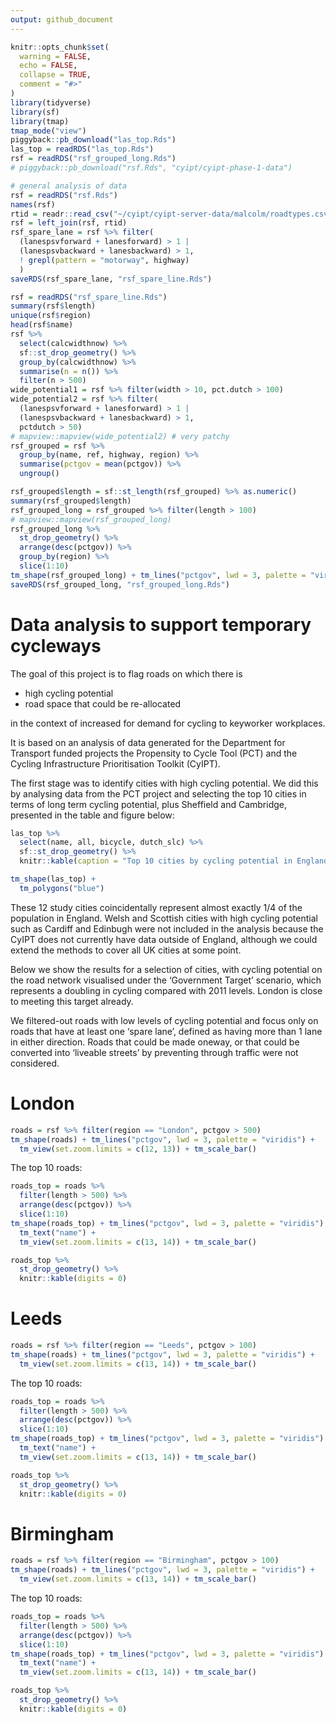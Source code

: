 ```yaml
---
output: github_document
---
```


<!-- README.md is generated from README.Rmd. Please edit that file -->

```r
knitr::opts_chunk$set(
  warning = FALSE,
  echo = FALSE,
  collapse = TRUE,
  comment = "#>"
)
library(tidyverse)
library(sf)
library(tmap)
tmap_mode("view")
piggyback::pb_download("las_top.Rds")
las_top = readRDS("las_top.Rds")
rsf = readRDS("rsf_grouped_long.Rds")
# piggyback::pb_download("rsf.Rds", "cyipt/cyipt-phase-1-data")
```

```r
# general analysis of data
rsf = readRDS("rsf.Rds")
names(rsf)
rtid = readr::read_csv("~/cyipt/cyipt-server-data/malcolm/roadtypes.csv")
rsf = left_join(rsf, rtid)
rsf_spare_lane = rsf %>% filter(
  (lanespsvforward + lanesforward) > 1 |
  (lanespsvbackward + lanesbackward) > 1,
  ! grepl(pattern = "motorway", highway)
  ) 
saveRDS(rsf_spare_lane, "rsf_spare_line.Rds")

rsf = readRDS("rsf_spare_line.Rds")
summary(rsf$length)
unique(rsf$region)
head(rsf$name)
rsf %>% 
  select(calcwidthnow) %>% 
  sf::st_drop_geometry() %>%
  group_by(calcwidthnow) %>% 
  summarise(n = n()) %>% 
  filter(n > 500)
wide_potential1 = rsf %>% filter(width > 10, pct.dutch > 100)
wide_potential2 = rsf %>% filter(
  (lanespsvforward + lanesforward) > 1 |
  (lanespsvbackward + lanesbackward) > 1,
  pctdutch > 50)
# mapview::mapview(wide_potential2) # very patchy
rsf_grouped = rsf %>% 
  group_by(name, ref, highway, region) %>% 
  summarise(pctgov = mean(pctgov)) %>% 
  ungroup()

rsf_grouped$length = sf::st_length(rsf_grouped) %>% as.numeric()
summary(rsf_grouped$length)
rsf_grouped_long = rsf_grouped %>% filter(length > 100)
# mapview::mapview(rsf_grouped_long)
rsf_grouped_long %>%
  st_drop_geometry() %>% 
  arrange(desc(pctgov)) %>%
  group_by(region) %>% 
  slice(1:10) 
tm_shape(rsf_grouped_long) + tm_lines("pctgov", lwd = 3, palette = "viridis")  
saveRDS(rsf_grouped_long, "rsf_grouped_long.Rds")
```


# Data analysis to support temporary cycleways

<!-- badges: start -->
<!-- badges: end -->

The goal of this project is to flag roads on which there is

- high cycling potential
- road space that could be re-allocated

in the context of increased for demand for cycling to keyworker workplaces.

It is based on an analysis of data generated for the Department for Transport funded projects the Propensity to Cycle Tool (PCT) and the Cycling Infrastructure Prioritisation Toolkit (CyIPT).

The first stage was to identify cities with high cycling potential.
We did this by analysing data from the PCT project and selecting the top 10 cities in terms of long term cycling potential, plus Sheffield and Cambridge, presented in the table and figure below:

```r
las_top %>% 
  select(name, all, bicycle, dutch_slc) %>% 
  sf::st_drop_geometry() %>%
  knitr::kable(caption = "Top 10 cities by cycling potential in England, with 'all' representing all commuters in the 2011 Census, 'bicycle' representing the number who cycled to work and 'dutch_slc' the number who could cycle to work under a 'Go Dutch' scenario of cycling uptake.")
```


```r
tm_shape(las_top) +
  tm_polygons("blue")
```

These 12 study cities coincidentally represent almost exactly 1/4 of the population in England.
Welsh and Scottish cities with high cycling potential such as Cardiff and Edinbugh were not included in the analysis because the CyIPT does not currently have data outside of England, although we could extend the methods to cover all UK cities at some point.

Below we show the results for a selection of cities, with cycling potential on the road network visualised under the 'Government Target' scenario, which represents a doubling in cycling compared with 2011 levels.
London is close to meeting this target already.

We filtered-out roads with low levels of cycling potential and focus only on roads that have at least one 'spare lane', defined as having more than 1 lane in either direction.
Roads that could be made oneway, or that could be converted into 'liveable streets' by preventing through traffic were not considered.


# London

```r
roads = rsf %>% filter(region == "London", pctgov > 500)
tm_shape(roads) + tm_lines("pctgov", lwd = 3, palette = "viridis") +
  tm_view(set.zoom.limits = c(12, 13)) + tm_scale_bar()
```

The top 10 roads:

```r
roads_top = roads %>%
  filter(length > 500) %>% 
  arrange(desc(pctgov)) %>%
  slice(1:10) 
tm_shape(roads_top) + tm_lines("pctgov", lwd = 3, palette = "viridis") +
  tm_text("name") +
  tm_view(set.zoom.limits = c(13, 14)) + tm_scale_bar()

roads_top %>%
  st_drop_geometry() %>% 
  knitr::kable(digits = 0)
```




# Leeds

```r
roads = rsf %>% filter(region == "Leeds", pctgov > 100)
tm_shape(roads) + tm_lines("pctgov", lwd = 3, palette = "viridis") +
  tm_view(set.zoom.limits = c(13, 14)) + tm_scale_bar()
```

The top 10 roads:

```r
roads_top = roads %>%
  filter(length > 500) %>% 
  arrange(desc(pctgov)) %>%
  slice(1:10) 
tm_shape(roads_top) + tm_lines("pctgov", lwd = 3, palette = "viridis") +
  tm_text("name") +
  tm_view(set.zoom.limits = c(13, 14)) + tm_scale_bar()

roads_top %>%
  st_drop_geometry() %>% 
  knitr::kable(digits = 0)
```

# Birmingham


```r
roads = rsf %>% filter(region == "Birmingham", pctgov > 100)
tm_shape(roads) + tm_lines("pctgov", lwd = 3, palette = "viridis") +
  tm_view(set.zoom.limits = c(13, 14)) + tm_scale_bar()
```

The top 10 roads:

```r
roads_top = roads %>%
  filter(length > 500) %>% 
  arrange(desc(pctgov)) %>%
  slice(1:10) 
tm_shape(roads_top) + tm_lines("pctgov", lwd = 3, palette = "viridis") +
  tm_text("name") +
  tm_view(set.zoom.limits = c(13, 14)) + tm_scale_bar()

roads_top %>%
  st_drop_geometry() %>% 
  knitr::kable(digits = 0)
```
